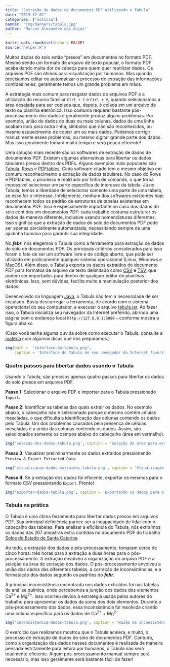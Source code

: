 ```yaml
---
title: "Extração de dados de documentos PDF utilizando o Tabula"
date: "2019-12-02"
categories: ["notícia"]
banner: "img/banners/tabula.jpg"
author: "Marcos Alexandre dos Anjos"
---
```


```r
knitr::opts_chunk$set(echo = FALSE)
source('helper.R')
```

Muitos dados do solo estão "presos" em documentos no formato PDF. Mesmo sendo um formato de arquivo de texto popular, o formato PDF acaba dando muita dor de cabeça para quem quer reutilizar dados. Os arquivos PDF são ótimos para visualização por humanos. Mas quando precisamos editar ou automatizar o processo de extração das informações contidas neles, geralmente temos um grande problema em mãos.

A estratégia mais comum para resgatar dados de arquivos PDF é a utilização do recurso familiar `Ctrl + C` e `Ctrl + V`, quando selecionamos a área desejada para ser copiada que, depois, é colada em um arquivo de texto ou planilha eletrônica. Isso costuma requerer bastante pós-processamento dos dados e geralmente produz alguns problemas. Por exemplo, união de dados de duas ou mais colunas, dados de uma linha acabam indo para outra linha, símbolos que não são reconhecidos, ou mesmo esquecimento de copiar um ou mais dados. Podemos corrigir manualmente esses problemas, ou mesmo digitar grande parte dos dados. Mas isso geralmente tomará muito tempo e será pouco eficiente!

Uma solução mais recente são os softwares de extração de dados de documentos PDF. Existem algumas alternativas para libertar os dados tabulares presos dentro dos PDFs. Alguns exemplos mais populares são [Tabula][tabula], [Rows][rows] e [PDFtables][pdftables]. Cada software citado tem o mesmo objetivo em comum: reconhecimento e extração de dados tabulares. No caso do  Rows e PDFtables, o processo é realizado por linha de comando, o que torna impossível selecionar um parte específica de interesse da tabela. Já no Tabula, temos a liberdade de selecionar somente uma parte de uma tabela, se esse for o interesse. Infelizmente, nenhum dos softwares existentes hoje reconhecem todos os padrão de estruturas de tabelas existentes em documentos PDF. Isso é especialmente importante no caso dos dados do solo contidos em documentos PDF: cada trabalho costuma estruturar os dados de maneira diferente, inclusive usando nomenclaturas diferentes. Isso significa que a extração de dados do solo de documentos PDF pode ser apenas parcialmente automatizada, necessitando sempre de uma ajudinha humana para garantir sua integridade.

[tabula]: https://tabula.technology/
[rows]: https://github.com/turicas/rows
[pdftables]: https://pdftables.com/pdf-to-excel-api

No ___febr___, nós elegemos o Tabula como a ferramenta para extração de dados do solo de documentos PDF. Os principais critérios considerados para isso foram o fato de ser um software livre e de código aberto, que pode ser utilizado em praticamente qualquer sistema operacional (Linux, Windows e MacOS). Além disso, o Tabula exporta os dados extraídos do documento PDF para formatos de arquivo de texto delimitado como [CSV][csv] e [TSV][tsv], que podem ser importados para dentro de qualquer editor de planilhas eletrônicas. Isso, sem dúvidas, facilita muito a manipulação posterior dos dados.

Desenvolvido na linguagem [Java][java], o Tabula não tem a necessidade de ser instalado. Basta descarregar a ferramenta, de acordo com o sistema operacional do seu computador, e executar o arquivo [tabula.jar][jar]. Ao fazer isso, o Tabula inicializa seu navegador da Internet preferido, abrindo uma página com o endereço local `http://127.0.0.1:8080` -- conforme mostra a figura abaixo.

(Caso você tenha alguma dúvida sobre como executar o Tabula, consulte a [matéria][materia] com algumas dicas que nós preparamos.)

[materia]: /blog/2019/12/03/dicas-descarregamento-execucao-tabula/
[jar]: https://pt.wikipedia.org/wiki/JAR_(formato_de_arquivo)
[csv]: https://pt.wikipedia.org/wiki/Comma-separated_values
[tsv]: https://www.reviversoft.com/pt/file-extensions/tsv
[java]: https://pt.wikipedia.org/wiki/Java_(linguagem_de_programa%C3%A7%C3%A3o)

```r
img(path =  "interface-do-tabula.png", 
    caption = 'Interface do Tabula em seu navegador da Internet favorito.')
```

### Quatro passos para libertar dados usando o Tabula

Usando o Tabula, são precisos apenas quatro passos para libertar os dados do solo presos em arquivos PDF.

__Passo 1__: Selecionar o arquivo PDF e importar para o Tabula pressionado `Import`.

__Passo 2__: Identificar as tabelas das quais extrair os dados. No exemplo abaixo, o cabeçalho não é selecionado porque o mesmo contém células mescladas, o que dificulta a identificação das colunas contendo os dados pelo Tabula. Um dos problemas causados pela presença de células mescladas é a união das colunas contendo os dados. Assim, são selecionados somente os campos abaixo do cabeçalho (área em vermelho).

```r
img('selecao-dos-dados-tabula.png', caption = 'Seleção da área para extração de dados.')
```

__Passo 3__: Visualizar preliminarmente os dados extraídos pressionando `Preview & Export Extracted Data`.

```r
img('visualizacao-dados-extraidos-tabula.png', caption = 'Visualização preliminar dos dados extraídos.')
```

__Passo 4__: Se a extração dos dados foi eficiente, exportar os mesmos para o formato CSV pressionando `Export`. Pronto!

```r
img('exportar-dados-tabula.png', caption = 'Exportando os dados para o formato CSV.')
```

### Tabula na prática

O Tabula é uma ótima ferramenta para libertar dados presos em arquivos PDF. Sua principal deficiência parece ser a incapacidade de lidar com o cabeçalho das tabelas. Para analisar a eficiência do Tabula, nós extraímos os dados das 267 amostras extra contidas no documento PDF do trabalho [Solos do Estado de Santa Catarina][ctb0572].

[ctb0572]: http://coral.ufsm.br/febr/catalog/ctb0572.html

Ao todo, a extração dos dados e pós-processamento, tomaram cerca de cinco horas: três horas para a extração e duas horas para o pós-processamento. A extração envolveu a organização do arquivo PDF e a seleção da área de extração dos dados. O pós-processamento envolveu a união dos dados das diferentes tabelas, a correção de inconsistências, e a formatação dos dados segundo os padrões do ___febr___.

A principal inconsistência encontrada nos dados extraídos foi nas tabelas de análise química, onde percebemos a junção dos dados dos elementos Ca^2+^ e Mg^2+^. Isso ocorreu devido à estratégia usada pelos autores do trabalho para apresentar os dados da soma dos dois elementos. Durante o pós-processamento dos dados, essa inconsistência foi resolvida criando uma coluna específica para os dados de Ca^2+^ + Mg^2+^.

```r
img('inconsistencia-dados-tabula.png', caption = 'Razão da inconsistência na extração dos dados.')
```

O exercício que realizamos mostrou que o Tabula acelera, e muito, o processo de extração de dados do solo de documentos PDF. Contudo, como a organização dos dados nesses documentos é realizada de maneira pensada estritamente para leitura por humanos, o Tabula não será totalmente eficiente. Algum pós-processamento manual sempre será necessário, mas isso geralmente será bastante fácil de fazer!
